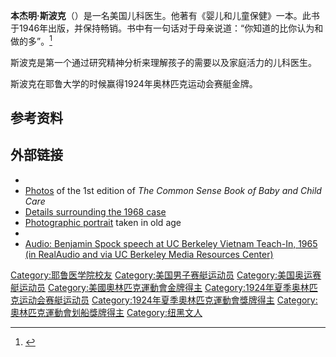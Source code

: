 {{MedalTableTop|Benjamin McLane Spock (1976).jpg|220px}}
{{Medal|Sport |男子 [[赛艇|赛艇]]}}
{{MedalCountry | {{USA}} }}
{{MedalCompetition | [[夏季奥林匹克运动会赛艇比赛|奥林匹克运动会]]}}
{{Medal|Gold  |[[1924年夏季奥林匹克运动会|1924年 巴黎]] |[[1924年夏季奥林匹克运动会赛艇比赛_男子八人组|八人组]]}}
{{MedalBottom}}

'''本杰明·斯波克'''（{{bd|1903年|5月2日|1998年|3月15日|}}）是一名美国儿科医生。他著有《婴儿和儿童保健》一本。此书于1946年出版，并保持畅销。书中有一句话对于母亲说道：“你知道的比你认为和做的多”。<ref name=bbc>{{Cite web |url=http://www.bbc.co.uk/news/world-us-canada-14534094 |title=Dr Spock's Baby and Child Care at 65 |accessdate=2016-05-27 |archive-date=2012-05-03 |archive-url=https://web.archive.org/web/20120503030728/http://www.bbc.co.uk/news/world-us-canada-14534094 |dead-url=no }}</ref>

斯波克是第一个通过研究精神分析来理解孩子的需要以及家庭活力的儿科医生。

斯波克在耶鲁大学的时候赢得1924年奥林匹克运动会赛艇金牌。

==参考资料==
{{Reflist}}

==外部链接==
{{wikiquote}}
{{Commons category}}
*{{IMDb name|819280|Benjamin Spock}}
* [http://www.mansionbooks.com/BookDetail.php?bk=272 Photos] {{Wayback|url=http://www.mansionbooks.com/BookDetail.php?bk=272 |date=20070927004052 }} of the 1st edition of ''The Common Sense Book of Baby and Child Care''
* [https://web.archive.org/web/20050110172314/http://www3.niu.edu/~td0raf1/history468/feb2602.htm Details surrounding the 1968 case]
* [https://web.archive.org/web/20080227102850/http://www.yale.edu/rowing/media/Spock.jpg Photographic portrait] taken in old age
* {{Internet Archive film clip|id=openmind_ep1330|description="The Open Mind - American Values and the College Generation (1974)"}}
* [https://web.archive.org/web/20080911014039/http://sunsite.berkeley.edu/videodir/pacificaviet/spock.ram Audio: Benjamin Spock speech at UC Berkeley Vietnam Teach-In, 1965 (in [[RealAudio|RealAudio]] and via UC Berkeley Media Resources Center)]
{{奥林匹克运动会赛艇比赛男子八人单桨有舵手冠军}}
{{Authority control}}
{{DEFAULTSORT:Spock, Benjamin}}
[[Category:耶鲁医学院校友|Category:耶鲁医学院校友]]
[[Category:美国男子赛艇运动员|Category:美国男子赛艇运动员]]
[[Category:美国奥运赛艇运动员|Category:美国奥运赛艇运动员]]
[[Category:美國奧林匹克運動會金牌得主|Category:美國奧林匹克運動會金牌得主]]
[[Category:1924年夏季奥林匹克运动会赛艇运动员|Category:1924年夏季奥林匹克运动会赛艇运动员]]
[[Category:1924年夏季奧林匹克運動會獎牌得主|Category:1924年夏季奧林匹克運動會獎牌得主]]
[[Category:奧林匹克運動會划船獎牌得主|Category:奧林匹克運動會划船獎牌得主]]
[[Category:纽黑文人|Category:纽黑文人]]